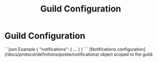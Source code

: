 ﻿---
title: Guild Configuration
sidebar_position: 2
---


# Guild Configuration

<SchemaExample path="/guild/customisation">
```json Example
{
    "notifications": {  ...  }
}
```
</SchemaExample>

<ParamsList>
    <Param name="notifications" type="object">
        [Notifications configuration](/docs/protocol/definitions/postie/notifications) object scoped to the guild.
    </Param>
</ParamsList>